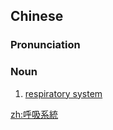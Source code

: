 {{also|呼吸系统}}
==Chinese==
{{zh-forms|s=呼吸系统|type=22}}

===Pronunciation===
{{zh-pron
|m=hūxī xìtǒng
|c=fu1 kap1 hai6 tung2
|cat=n
}}

===Noun===
{{zh-noun}}

# [[respiratory system]]

[[zh:呼吸系統]]